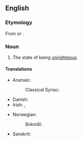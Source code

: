 ==English==

===Etymology===
From {{affix|en|un-|righteousness}} or {{affix|en|unrighteous|-ness}}.

===Noun===
{{en-noun|-}}

# The state of being [[unrighteous]].

====Translations====
{{trans-top|the state of being unrighteous}}
* Aramaic:
*: Classical Syriac: {{t|syc|ܥܘܠܘܬܐ|f}}
* Danish: {{t|da|uretfærdighed|c}}
* Irish: {{t|ga|ainfhíréantacht|f}}, {{t|ga|neamhfhíréantacht|f}}
{{trans-mid}}
* Norwegian:
*: Bokmål: {{t+|nb|urettferdighet|c}}
* Sanskrit: {{t+|sa|अधर्म|m}}
{{trans-bottom}}